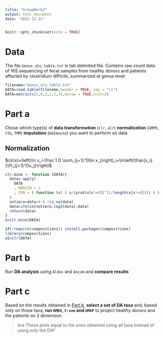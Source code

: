 ---
title: "GroupWork3"
output: html_document
date: "2022-12-21"
---

```{r setup, include=FALSE}
knitr::opts_chunk$set(echo = TRUE)
```

# Data

The file `Genus_otu_table.txt` is tab delimited file. Contains raw count data of 16S sequencing of fecal samples from healthy donors and patients affected by clostridium difficile, summarized at genus level

```{r}
filename="Genus_otu_table.txt"
DATA=read.table(filename,header = TRUE, sep = "\t")
DATA=matrix(c(2,0,3,2,5,3),byrow = TRUE,ncol=2)
```

# Part a

Chose which type(s) of **data transformation** (`clr`, `alr`) **normalization** (`GMPR`, `CSS`, `TMM`) **imputation** (`mbImoute`) you want to perform on data

## Normalization
$clr(x)=\left(\ln x_i-\frac 1 D \sum_{j=1}^D\ln x_j\right)_i=\ln\left(\frac{x_i}{\Pi_{j=1}^Dx_j}\right)$
```{r}
clr.mine <- function (DATA){
  data= apply(
    DATA
    , MARGIN = 2
    , FUN = ( function (x) ( x/(prod(x[x!=0])^(1/length(x[x!=0]))) ) )
  )
  notzero=data>0 & !is.na(data) 
  data=ifelse(notzero,log2(data),data)
  return(data)
}
o=clr.mine(DATA)
```

```{r}
if(!require(compositions)) install.packages(compositions)
library(compositions)
o2=clr(DATA)
```



# Part b

Run **DA analysis** using `Aldex` and `Ancom` and **compare results**

# Part c

Based on the results obtained in [Part b](Part%20b), **select a set of DA taxa** and, based only on those taxa, **run `NMDS`, `t-sne` and `UMAP`** to project healthy donors and the patients on 2 dimension.

> Are These plots equal to the ones obtained using all taxa instead of using only the DA?
